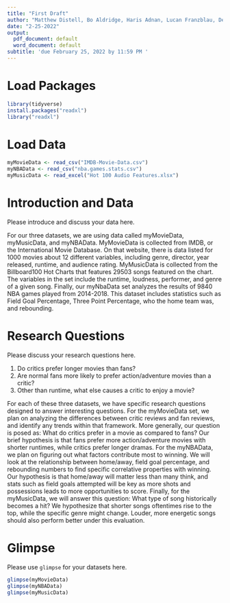 ```yaml
---
title: "First Draft"
author: "Matthew Distell, Bo Aldridge, Haris Adnan, Lucan Franzblau, Devin Obee"
date: "2-25-2022"
output:
  pdf_document: default
  word_document: default
subtitle: 'due February 25, 2022 by 11:59 PM '
---
```

# Load Packages

```r
library(tidyverse) 
install.packages("readxl")
library("readxl")
``` 
# Load Data
```r
myMovieData <- read_csv("IMDB-Movie-Data.csv")
myNBAData <- read_csv("nba.games.stats.csv")
myMusicData <- read_excel("Hot 100 Audio Features.xlsx")
```
# Introduction and Data
Please introduce and discuss your data here.

For our three datasets, we are using data called myMovieData, myMusicData, and
myNBAData. MyMovieData is collected from IMDB, or the International Movie 
Database. On that website, there is data listed for 1000 movies about 12 
different variables, including genre, director, year released, runtime, and 
audience rating. MyMusicData is collected from the Billboard100 Hot Charts 
that features 29503 songs featured on the chart. The variables in the set
include the runtime, loudness, performer, and genre of a given song. Finally, 
our myNbaData set analyzes the results of 9840 NBA games played from 2014-2018.
This dataset includes statistics such as Field Goal Percentage, Three Point 
Percentage, who the home team was, and rebounding. 

# Research Questions
Please discuss your research questions here.

1. Do critics prefer longer movies than fans? 
2. Are normal fans more likely to prefer action/adventure movies than a critic?
3. Other than runtime, what else causes a critic to enjoy a movie? 

For each of these three datasets, we have specific research questions designed
to answer interesting questions. For the myMovieData set, we plan on analyzing
the differences between critic reviews and fan reviews, and identify any trends
within that framework. More generally, our question is posed as: What do critics
prefer in a movie as compared to fans? Our brief hypothesis is that fans prefer
more action/adventure movies with shorter runtimes, while critics prefer longer
dramas. 
For the myNBAData, we plan on figuring out what factors contribute most to 
winning. We will look at the relationship between home/away, field goal 
percentage, and rebounding numbers to find specific correlative properties with 
winning. Our hypothesis is that home/away will matter less than many think, and 
stats such as field goals attempted will be key as more shots and possessions 
leads to more opportunities to score. 
Finally, for the myMusicData, we will answer this question: What type of song
historically becomes a hit? We hypothesize that shorter songs oftentimes rise to
the top, while the specific genre might change. Louder, more energetic songs 
should also perform better under this evaluation. 

# Glimpse

Please use `glimpse` for your datasets here.
```r
glimpse(myMovieData)
glimpse(myNBAData)
glimpse(myMusicData)
```

